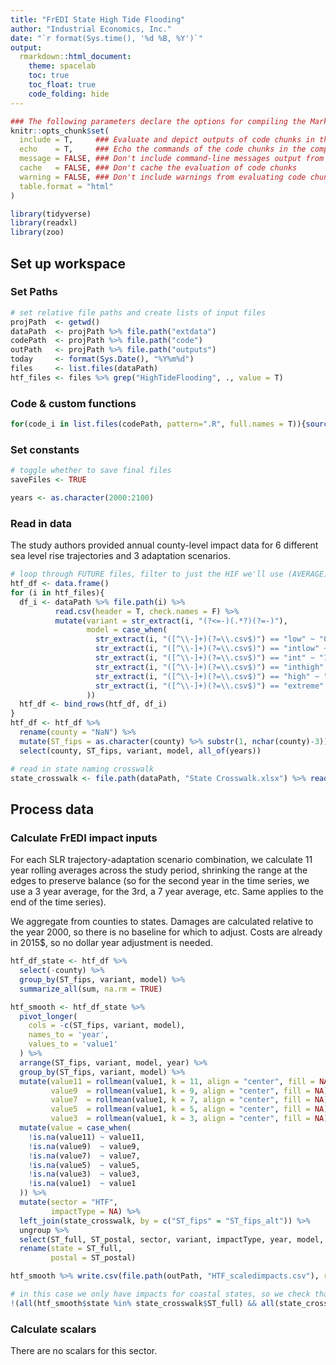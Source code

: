 ```yaml
---
title: "FrEDI State High Tide Flooding"
author: "Industrial Economics, Inc."
date: "`r format(Sys.time(), '%d %B, %Y')`"
output:
  rmarkdown::html_document:
    theme: spacelab
    toc: true
    toc_float: true
    code_folding: hide
---
```


```{=html}
<style>
/* Simplified version of Bootstrap's responsive table CSS */
.table-responsive {
display: block;
width: 100%;
overflow-x: auto;
}

.table-responsive > table {
width: 100%;
}
</style>
```

```r
### The following parameters declare the options for compiling the Markdown document.
knitr::opts_chunk$set(
  include = T,     ### Evaluate and depict outputs of code chunks in the compiled document
  echo    = T,     ### Echo the commands of the code chunks in the compiled document
  message = FALSE, ### Don't include command-line messages output from evaluating code chunks
  cache   = FALSE, ### Don't cache the evaluation of code chunks
  warning = FALSE, ### Don't include warnings from evaluating code chunks
  table.format = "html"
)
```

```r
library(tidyverse)
library(readxl)
library(zoo)
```

## Set up workspace

### Set Paths

```r
# set relative file paths and create lists of input files
projPath  <- getwd()
dataPath  <- projPath %>% file.path("extdata")
codePath  <- projPath %>% file.path("code")
outPath   <- projPath %>% file.path("outputs")
today     <- format(Sys.Date(), "%Y%m%d")
files     <- list.files(dataPath)
htf_files <- files %>% grep("HighTideFlooding", ., value = T)
```

### Code & custom functions

```r
for(code_i in list.files(codePath, pattern=".R", full.names = T)){source(code_i)}
```

### Set constants

```r
# toggle whether to save final files
saveFiles <- TRUE

years <- as.character(2000:2100)
```

### Read in data

The study authors provided annual county-level impact data for 6 different sea level rise trajectories and 3 adaptation scenarios.

```r
# loop through FUTURE files, filter to just the HIF we'll use (AVERAGE), and save the data in a df
htf_df <- data.frame()
for (i in htf_files){
  df_i <- dataPath %>% file.path(i) %>%
          read.csv(header = T, check.names = F) %>%
          mutate(variant = str_extract(i, "(?<=-)(.*?)(?=-)"),
                 model = case_when(
                   str_extract(i, "([^\\-]+)(?=\\.csv$)") == "low" ~ "0p3",
                   str_extract(i, "([^\\-]+)(?=\\.csv$)") == "intlow" ~ "0p5",
                   str_extract(i, "([^\\-]+)(?=\\.csv$)") == "int" ~ "1p0",
                   str_extract(i, "([^\\-]+)(?=\\.csv$)") == "inthigh" ~ "1p5",
                   str_extract(i, "([^\\-]+)(?=\\.csv$)") == "high" ~ "2p0",
                   str_extract(i, "([^\\-]+)(?=\\.csv$)") == "extreme" ~ "2p5"
                 ))
  htf_df <- bind_rows(htf_df, df_i)
}
htf_df <- htf_df %>%
  rename(county = "NaN") %>%
  mutate(ST_fips = as.character(county) %>% substr(1, nchar(county)-3)) %>%
  select(county, ST_fips, variant, model, all_of(years))

# read in state naming crosswalk
state_crosswalk <- file.path(dataPath, "State Crosswalk.xlsx") %>% read_xlsx(sheet = "States")
```

## Process data

### Calculate FrEDI impact inputs

For each SLR trajectory-adaptation scenario combination, we calculate 11 year rolling averages across the study period, shrinking the range at the edges to preserve balance (so for the second year in the time series, we use a 3 year average, for the 3rd, a 7 year average, etc. Same applies to the end of the time series).

We aggregate from counties to states. Damages are calculated relative to the year 2000, so there is no baseline for which to adjust. Costs are already in 2015$, so no dollar year adjustment is needed.

```r
htf_df_state <- htf_df %>%
  select(-county) %>%
  group_by(ST_fips, variant, model) %>%
  summarize_all(sum, na.rm = TRUE)

htf_smooth <- htf_df_state %>%
  pivot_longer(
    cols = -c(ST_fips, variant, model),
    names_to = 'year',
    values_to = 'value1'
  ) %>%
  arrange(ST_fips, variant, model, year) %>%
  group_by(ST_fips, variant, model) %>%
  mutate(value11 = rollmean(value1, k = 11, align = "center", fill = NA),
         value9  = rollmean(value1, k = 9, align = "center", fill = NA),
         value7  = rollmean(value1, k = 7, align = "center", fill = NA),
         value5  = rollmean(value1, k = 5, align = "center", fill = NA),
         value3  = rollmean(value1, k = 3, align = "center", fill = NA)) %>%
  mutate(value = case_when(
    !is.na(value11) ~ value11,
    !is.na(value9)  ~ value9,
    !is.na(value7)  ~ value7,
    !is.na(value5)  ~ value5,
    !is.na(value3)  ~ value3,
    !is.na(value1)  ~ value1
  )) %>%
  mutate(sector = "HTF",
         impactType = NA) %>%
  left_join(state_crosswalk, by = c("ST_fips" = "ST_fips_alt")) %>%
  ungroup %>%
  select(ST_full, ST_postal, sector, variant, impactType, year, model, value) %>%
  rename(state = ST_full,
         postal = ST_postal)

htf_smooth %>% write.csv(file.path(outPath, "HTF_scaledimpacts.csv"), row.names = F)
```

```r
# in this case we only have impacts for coastal states, so we check that NOT all states are present
!(all(htf_smooth$state %in% state_crosswalk$ST_full) && all(state_crosswalk$ST_full %in% htf_smooth$state)); htf_smooth$state %>% unique
```

### Calculate scalars

There are no scalars for this sector.
